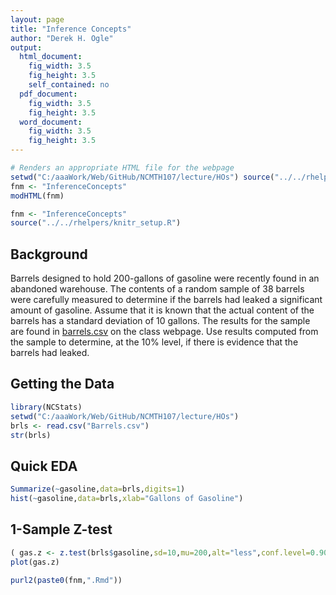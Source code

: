 ```yaml
---
layout: page
title: "Inference Concepts"
author: "Derek H. Ogle"
output:
  html_document:
    fig_width: 3.5
    fig_height: 3.5
    self_contained: no
  pdf_document:
    fig_width: 3.5
    fig_height: 3.5
  word_document:
    fig_width: 3.5
    fig_height: 3.5
---
```


```r
# Renders an appropriate HTML file for the webpage
setwd("C:/aaaWork/Web/GitHub/NCMTH107/lecture/HOs") source("../../rhelpers/rhelpers.R")
fnm <- "InferenceConcepts"
modHTML(fnm)
```

```r
fnm <- "InferenceConcepts"
source("../../rhelpers/knitr_setup.R")
```

## Background
Barrels designed to hold 200-gallons of gasoline were recently found in an abandoned warehouse.  The contents of a random sample of 38 barrels were carefully measured to determine if the barrels had leaked a significant amount of gasoline.   Assume that it is known that the actual content of the barrels has a standard deviation of 10 gallons.  The results for the sample are found in [barrels.csv](https://github.com/droglenc/NCData/blob/master/Barrels.csv) on the class webpage.  Use results computed from the sample to determine, at the 10% level, if there is evidence that the barrels had leaked.

## Getting the Data
```r
library(NCStats)
setwd("C:/aaaWork/Web/GitHub/NCMTH107/lecture/HOs")
brls <- read.csv("Barrels.csv")
str(brls)
```

## Quick EDA
```r
Summarize(~gasoline,data=brls,digits=1)
hist(~gasoline,data=brls,xlab="Gallons of Gasoline")
```

## 1-Sample Z-test
```r
( gas.z <- z.test(brls$gasoline,sd=10,mu=200,alt="less",conf.level=0.90) )
plot(gas.z)
```

```r
purl2(paste0(fnm,".Rmd"))
```
